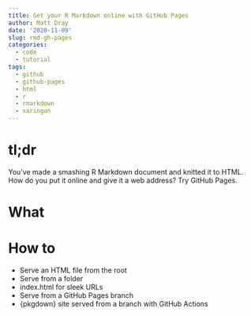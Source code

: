 ```yaml
---
title: Get your R Markdown online with GitHub Pages
author: Matt Dray
date: '2020-11-09'
slug: rmd-gh-pages
categories:
  - code
  - tutorial
tags:
  - github
  - github-pages
  - html
  - r
  - rmarkdown
  - xaringan
---
```


# tl;dr

You've made a smashing R Markdown document and knitted it to HTML. How do you put it online and give it a web address? Try GitHub Pages.

# What

# How to

* Serve an HTML file from the root 
* Serve from a folder
* index.html for sleek URLs
* Serve from a GitHub Pages branch
* {pkgdown} site served from a branch with GitHub Actions